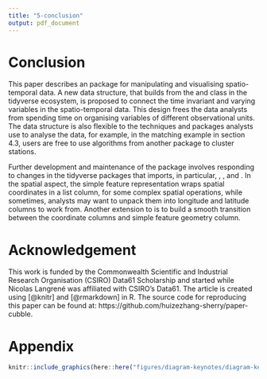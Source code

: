 ```yaml
---
title: "5-conclusion"
output: pdf_document
---
```

# Conclusion {#conclude}

This paper describes an \proglang{R} package \pkg{cubble} for manipulating and visualising spatio-temporal data. A new data structure, \code{cubble} that builds from the \code{rowwise_df} and \code{grouped_df} class in the tidyverse ecosystem, is proposed to connect the time invariant and varying variables in the spatio-temporal data. This design frees the data analysts from spending time on organising variables of different observational units. The data structure is also flexible to the techniques and packages analysts use to analyse the data, for example, in the matching example in section 4.3, users are free to use algorithms from another package to cluster stations. 

Further development and maintenance of the package involves responding to changes in the tidyverse packages that \pkg{cubble} imports, in particular, \pkg{tibble}, \pkg{tidyr}, and \pkg{dplyr}. In the spatial aspect, the simple feature representation wraps spatial coordinates in a list column, for some complex spatial operations, while sometimes, analysts may want to unpack them into longitude and latitude columns to work from. Another extension to \pkg{cubble} is to build a smooth transition between the coordinate columns and simple feature geometry column.

\newpage

# Acknowledgement

This work is funded by the Commonwealth Scientific and Industrial Research Organisation (CSIRO) Data61 Scholarship and started while Nicolas Langrené was affiliated with CSIRO's Data61. The article is created using \pkg{knitr} [@knitr] and \pkg{rmarkdown} [@rmarkdown] in R. The source code for reproducing this paper can be found at: https://github.com/huizezhang-sherry/paper-cubble.



# Appendix

```r
knitr::include_graphics(here::here("figures/diagram-keynotes/diagram-keynotes.005.png"))
```

\newpage
